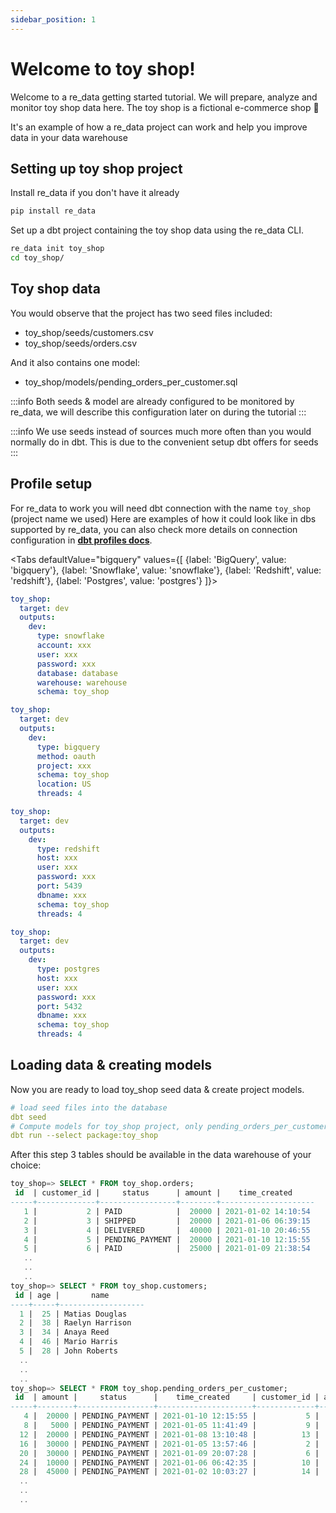 ```yaml
---
sidebar_position: 1
---
```



# Welcome to toy shop!

Welcome to a re_data getting started tutorial. We will prepare, analyze and monitor toy shop data here. The toy shop is a fictional e-commerce shop 🙂

It's an example of how a re_data project can work and help you improve data in your data warehouse


## Setting up toy shop project
Install re_data if you don't have it already
```bash
pip install re_data
```

Set up a dbt project containing the toy shop data using the re_data CLI.

```bash
re_data init toy_shop
cd toy_shop/
```

## Toy shop data
You would observe that the project has two seed files included:
  - toy_shop/seeds/customers.csv
  - toy_shop/seeds/orders.csv

And it also contains one model:
- toy_shop/models/pending_orders_per_customer.sql

:::info
Both seeds & model are already configured to be monitored by re_data, we will describe this configuration later on during the tutorial
:::

:::info
We use seeds instead of sources much more often than you would normally do in dbt. This is due to the convenient setup dbt offers for seeds
:::

## Profile setup

For re_data to work you will need dbt connection with the name `toy_shop` (project name we used) Here are examples of how it could look like in dbs supported by re_data, you can also check more details on connection configuration in  **[dbt profiles docs](https://docs.getdbt.com/reference/profiles.yml)**.


<Tabs
  defaultValue="bigquery"
  values={[
    {label: 'BigQuery', value: 'bigquery'},
    {label: 'Snowflake', value: 'snowflake'},
    {label: 'Redshift', value: 'redshift'},
    {label: 'Postgres', value: 'postgres'}
  ]}>

  <TabItem value="snowflake">

```yml title=~/.dbt/profiles.yml
toy_shop:
  target: dev
  outputs:
    dev:
      type: snowflake
      account: xxx
      user: xxx
      password: xxx
      database: database
      warehouse: warehouse
      schema: toy_shop
```

</TabItem>

<TabItem value="bigquery">

```yml title=~/.dbt/profiles.yml
toy_shop:
  target: dev
  outputs:
    dev:
      type: bigquery
      method: oauth
      project: xxx
      schema: toy_shop
      location: US
      threads: 4
```
</TabItem>

<TabItem value="redshift">

```yml title=~/.dbt/profiles.yml
toy_shop:
  target: dev
  outputs:
    dev:
      type: redshift
      host: xxx
      user: xxx
      password: xxx
      port: 5439
      dbname: xxx
      schema: toy_shop
      threads: 4
```
</TabItem>

<TabItem value="postgres">

```yml title=~/.dbt/profiles.yml
toy_shop:
  target: dev
  outputs:
    dev:
      type: postgres
      host: xxx
      user: xxx
      password: xxx
      port: 5432
      dbname: xxx
      schema: toy_shop
      threads: 4
```
</TabItem>

</Tabs>

## Loading data & creating models

Now you are ready to load toy_shop seed data & create project models.

```yaml
# load seed files into the database
dbt seed
# Compute models for toy_shop project, only pending_orders_per_customer table in this case.
dbt run --select package:toy_shop
```

After this step 3 tables should be available in the data warehouse of your choice:

```sql title="Loaded data"
toy_shop=> SELECT * FROM toy_shop.orders;
 id  | customer_id |     status      | amount |    time_created
-----+-------------+-----------------+--------+---------------------
   1 |           2 | PAID            |  20000 | 2021-01-02 14:10:54
   2 |           3 | SHIPPED         |  20000 | 2021-01-06 06:39:15
   3 |           4 | DELIVERED       |  40000 | 2021-01-10 20:46:55
   4 |           5 | PENDING_PAYMENT |  20000 | 2021-01-10 12:15:55
   5 |           6 | PAID            |  25000 | 2021-01-09 21:38:54
   ..
   ..
   ..
toy_shop=> SELECT * FROM toy_shop.customers;
 id | age |       name
----+-----+-------------------
  1 |  25 | Matias Douglas
  2 |  38 | Raelyn Harrison
  3 |  34 | Anaya Reed
  4 |  46 | Mario Harris
  5 |  28 | John Roberts
  ..
  ..
  ..
toy_shop=> SELECT * FROM toy_shop.pending_orders_per_customer;
 id  | amount |     status      |    time_created     | customer_id | age
-----+--------+-----------------+---------------------+-------------+-----
   4 |  20000 | PENDING_PAYMENT | 2021-01-10 12:15:55 |           5 |  28
   8 |   5000 | PENDING_PAYMENT | 2021-01-05 11:41:49 |           9 |  60
  12 |  20000 | PENDING_PAYMENT | 2021-01-08 13:10:48 |          13 |  38
  16 |  30000 | PENDING_PAYMENT | 2021-01-05 13:57:46 |           2 |  38
  20 |  30000 | PENDING_PAYMENT | 2021-01-09 20:07:28 |           6 |  39
  24 |  10000 | PENDING_PAYMENT | 2021-01-06 06:42:35 |          10 |  29
  28 |  45000 | PENDING_PAYMENT | 2021-01-02 10:03:27 |          14 |  20
  ..
  ..
  ..
```
